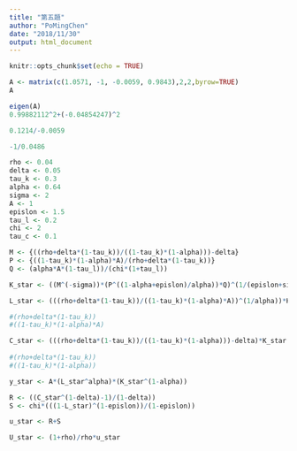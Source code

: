 ```yaml
---
title: "第五題"
author: "PoMingChen"
date: "2018/11/30"
output: html_document
---
```


```r
knitr::opts_chunk$set(echo = TRUE)
```

```r
A <- matrix(c(1.0571, -1, -0.0059, 0.9843),2,2,byrow=TRUE)
A
```

```r
eigen(A)
0.99882112^2+(-0.04854247)^2

0.1214/-0.0059

-1/0.0486

```

```r
rho <- 0.04
delta <- 0.05
tau_k <- 0.3
alpha <- 0.64
sigma <- 2
A <- 1
epislon <- 1.5
tau_l <- 0.2
chi <- 2
tau_c <- 0.1
```

```r
M <- {((rho+delta*(1-tau_k))/((1-tau_k)*(1-alpha)))-delta}
P <- {((1-tau_k)*(1-alpha)*A)/(rho+delta*(1-tau_k))}
Q <- (alpha*A*(1-tau_l))/(chi*(1+tau_l))

K_star <- ((M^(-sigma))*(P^((1-alpha+epislon)/alpha))*Q)^(1/(epislon+sigma))
```

```r
L_star <- (((rho+delta*(1-tau_k))/((1-tau_k)*(1-alpha)*A))^(1/alpha))*K_star

#(rho+delta*(1-tau_k))
#((1-tau_k)*(1-alpha)*A)
```

```r
C_star <- (((rho+delta*(1-tau_k))/((1-tau_k)*(1-alpha)))-delta)*K_star
  
#(rho+delta*(1-tau_k))
#((1-tau_k)*(1-alpha))

```

```r
y_star <- A*(L_star^alpha)*(K_star^(1-alpha))
```

```r
R <- ((C_star^(1-delta)-1)/(1-delta))
S <- chi*(((1-L_star)^(1-epislon))/(1-epislon))

u_star <- R+S

U_star <- (1+rho)/rho*u_star
```

